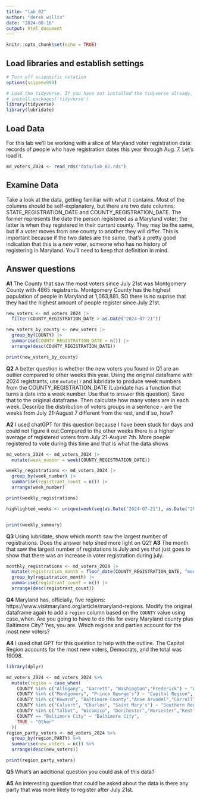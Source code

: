 ```yaml
---
title: "lab_02"
author: "derek willis"
date: "2024-08-16"
output: html_document
---
```


```r
knitr::opts_chunk$set(echo = TRUE)
```

## Load libraries and establish settings

```r
# Turn off scientific notation
options(scipen=999)

# Load the tidyverse. If you have not installed the tidyverse already, remove the # from the next line and run it first.  
# install.packages('tidyverse')
library(tidyverse)
library(lubridate)
```

## Load Data

For this lab we'll be working with a slice of Maryland voter registration data: records of people who have registration dates this year through Aug. 7. Let's load it.

```r
md_voters_2024 <- read_rds("data/lab_02.rds")
```

## Examine Data

Take a look at the data, getting familiar with what it contains. Most of the columns should be self-explanatory, but there are two date columns: STATE_REGISTRATION_DATE and COUNTY_REGISTRATION_DATE. The former represents the date the person registered as a Maryland voter; the latter is when they registered in their current county. They may be the same, but if a voter moves from one county to another they will differ. This is important because if the two dates are the same, that's a pretty good indication that this is a *new* voter, someone who has no history of registering in Maryland. You'll need to keep that definition in mind.

## Answer questions

<!-- **Q1** How many voters appear to be *new* registrants since July 21, when President Joe Biden announced he would leave the race, based on the information above? Create a dataframe to hold the only those voters. Which counties have seen the most? Take a look at county population figures here and compare the two in your answer: https://worldpopulationreview.com/us-counties/maryland. -->

**A1** The County that saw the most voters since July 21st was Montgomery County with 4865 registrants. Montgomery County has the highest population of people in Maryland at 1,063,881. SO there is no suprise that they had the highest amount of people register since July 21st.

```r
new_voters <- md_voters_2024 |> 
  filter(COUNTY_REGISTRATION_DATE > as.Date("2024-07-21"))

new_voters_by_county <- new_voters |> 
  group_by(COUNTY) |> 
  summarise(COUNTY_REGISTRATION_DATE = n()) |> 
  arrange(desc(COUNTY_REGISTRATION_DATE)) 

print(new_voters_by_county)

```
**Q2** A better question is whether the new voters you found in Q1 are an outlier compared to other weeks this year. Using the original dataframe with 2024 registrants, use `mutate()` and lubridate to produce week numbers from the COUNTY_REGISTRATION_DATE (Lubridate has a function that turns a date into a week number. Use that to answer this question). Save that to the original dataframe. Then calculate how many voters are in each week. Describe the distribution of voters groups in a sentence - are the weeks from July 21-August 7 different from the rest, and if so, how?

**A2** I used chatGPT for this question because I have been stuck for days and could not figure it out.Compared to the other weeks there is a higher average of registered voters from July 21-August 7th. More poeple registered to vote during this time and that is what the data shows

```r
md_voters_2024 <- md_voters_2024 |> 
  mutate(week_number = week(COUNTY_REGISTRATION_DATE)) 

weekly_registrations <- md_voters_2024 |> 
  group_by(week_number) |> 
  summarise(registrant_count = n()) |> 
  arrange(week_number)

print(weekly_registrations)

highlighted_weeks <- unique(week(seq(as.Date("2024-07-21"), as.Date("2024-08-07"), by="day")))


print(weekly_summary)

```

**Q3** Using lubridate, show which month saw the largest number of registrations. Does the answer help shed more light on Q2?
**A3** 
The month that saw the largest number of registations is July and yes that just goes to show that there was an increase in voter registration during july.
```r
monthly_registrations <- md_voters_2024 |> 
  mutate(registration_month = floor_date(COUNTY_REGISTRATION_DATE, "month")) |>
  group_by(registration_month) |> 
  summarise(registrant_count = n()) |> 
  arrange(desc(registrant_count))
```

**Q4** Maryland has, officially, five regions: https://www.visitmaryland.org/article/maryland-regions. Modify the original dataframe again to add a `region` column based on the `COUNTY` value using case_when. Are you going to have to do this for every Maryland county plus Baltimore City? Yes, you are. Which regions and parties account for the most new voters?

**A4** I used chat GPT for this question to help with the outline. The Capitol Region accounts for the most new voters, Democrats, and the total was	19098.

```r
library(dplyr)

md_voters_2024 <- md_voters_2024 %>%
  mutate(region = case_when(
    COUNTY %in% c("Allegany", "Garrett", "Washington","Frederick") ~ "Western Maryland",
    COUNTY %in% c("Montgomery", "Prince George's") ~ "Capital Region",
    COUNTY %in% c("Howard", "Baltimore County","Anne Arundel","Carroll") ~ "Central Region",
    COUNTY %in% c("Calvert", "Charles", "Saint Mary's") ~ "Southern Region",
    COUNTY %in% c("Talbot", "Wicomico", "Dorchester","Worcester","Kent","Caroline","Cecil","Queen Anne's","Harford","Somerset") ~ "Eastern Shore",
    COUNTY == "Baltimore City" ~ "Baltimore City",
    TRUE ~ "Other"
  ))
region_party_voters <- md_voters_2024 %>%
  group_by(region,PARTY) %>%
  summarise(new_voters = n()) %>%
  arrange(desc(new_voters))

print(region_party_voters)
```

**Q5** What's an additional question you could ask of this data?

**A5** An interesting question that could be asked about the data is there any party that was more likely to register after July 21st.
